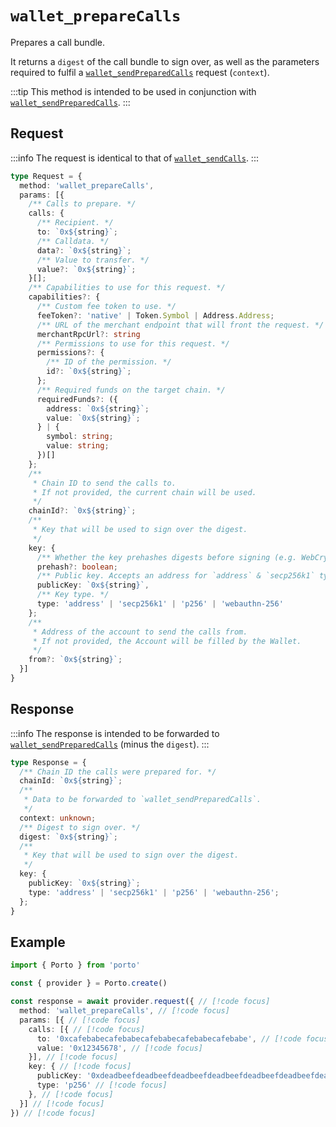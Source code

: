 # `wallet_prepareCalls`

Prepares a call bundle.

It returns a `digest` of the call bundle to sign over, as well as the parameters required to fulfil a [`wallet_sendPreparedCalls`](/sdk/rpc/wallet_sendPreparedCalls) request (`context`).

:::tip
This method is intended to be used in conjunction with [`wallet_sendPreparedCalls`](/sdk/rpc/wallet_sendPreparedCalls).
:::

## Request

:::info
The request is identical to that of [`wallet_sendCalls`](/sdk/rpc/wallet_sendCalls).
:::

```ts
type Request = {
  method: 'wallet_prepareCalls',
  params: [{
    /** Calls to prepare. */
    calls: {
      /** Recipient. */
      to: `0x${string}`;
      /** Calldata. */
      data?: `0x${string}`;
      /** Value to transfer. */
      value?: `0x${string}`;
    }[];
    /** Capabilities to use for this request. */
    capabilities?: {
      /** Custom fee token to use. */
      feeToken?: 'native' | Token.Symbol | Address.Address;
      /** URL of the merchant endpoint that will front the request. */
      merchantRpcUrl?: string
      /** Permissions to use for this request. */
      permissions?: {
        /** ID of the permission. */
        id?: `0x${string}`;
      };
      /** Required funds on the target chain. */
      requiredFunds?: ({
        address: `0x${string}`;
        value: `0x${string}`;
      } | {
        symbol: string;
        value: string;
      })[]
    };
    /** 
     * Chain ID to send the calls to.
     * If not provided, the current chain will be used.
     */
    chainId?: `0x${string}`;
    /**
     * Key that will be used to sign over the digest.
     */
    key: {
      /** Whether the key prehashes digests before signing (e.g. WebCrypto P256). */
      prehash?: boolean;
      /** Public key. Accepts an address for `address` & `secp256k1` types. */
      publicKey: `0x${string}`,
      /** Key type. */
      type: 'address' | 'secp256k1' | 'p256' | 'webauthn-256'
    };
    /** 
     * Address of the account to send the calls from.
     * If not provided, the Account will be filled by the Wallet.
     */
    from?: `0x${string}`;
  }]
}
```

## Response

:::info
The response is intended to be forwarded to [`wallet_sendPreparedCalls`](/sdk/rpc/wallet_sendPreparedCalls) (minus the `digest`).
:::

```ts
type Response = {
  /** Chain ID the calls were prepared for. */
  chainId: `0x${string}`;
  /** 
   * Data to be forwarded to `wallet_sendPreparedCalls`.
   */
  context: unknown;
  /** Digest to sign over. */
  digest: `0x${string}`;
  /**
   * Key that will be used to sign over the digest.
   */
  key: {
    publicKey: `0x${string}`;
    type: 'address' | 'secp256k1' | 'p256' | 'webauthn-256';
  };
}
```

## Example

```ts twoslash
import { Porto } from 'porto'

const { provider } = Porto.create()

const response = await provider.request({ // [!code focus]
  method: 'wallet_prepareCalls', // [!code focus]
  params: [{ // [!code focus]
    calls: [{ // [!code focus]
      to: '0xcafebabecafebabecafebabecafebabecafebabe', // [!code focus]
      value: '0x12345678', // [!code focus]
    }], // [!code focus]
    key: { // [!code focus]
      publicKey: '0xdeadbeefdeadbeefdeadbeefdeadbeefdeadbeefdeadbeefdeadbeefdeadbeef', // [!code focus]
      type: 'p256' // [!code focus]
    }, // [!code focus]
  }] // [!code focus]
}) // [!code focus]
```
